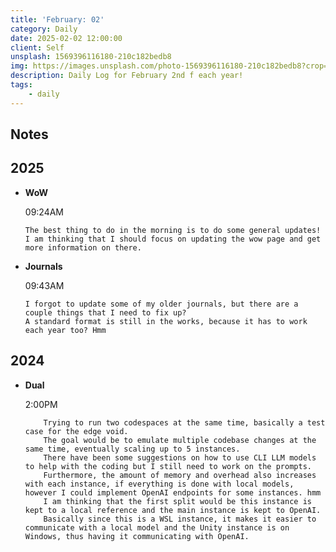 ```yaml
---
title: 'February: 02'
category: Daily
date: 2025-02-02 12:00:00
client: Self
unsplash: 1569396116180-210c182bedb8
img: https://images.unsplash.com/photo-1569396116180-210c182bedb8?crop=entropy&cs=srgb&fm=jpg&ixid=MnwzNjM5Nzd8MHwxfHJhbmRvbXx8fHx8fHx8fDE2ODE3NDg2ODY&ixlib=rb-4.0.3&q=85
description: Daily Log for February 2nd f each year!
tags:
    - daily
---
```





## Notes

## 2025

-   **WoW**

    09:24AM

        The best thing to do in the morning is to do some general updates!
        I am thinking that I should focus on updating the wow page and get more information on there.

-   **Journals**

    09:43AM

        I forgot to update some of my older journals, but there are a couple things that I need to fix up?
        A standard format is still in the works, because it has to work each year too? Hmm


<Adsense />

## 2024

-   **Dual**

    2:00PM
        
            Trying to run two codespaces at the same time, basically a test case for the edge void.
            The goal would be to emulate multiple codebase changes at the same time, eventually scaling up to 5 instances.
            There have been some suggestions on how to use CLI LLM models to help with the coding but I still need to work on the prompts.
            Furthermore, the amount of memory and overhead also increases with each instance, if everything is done with local models, however I could implement OpenAI endpoints for some instances. hmm
            I am thinking that the first split would be this instance is kept to a local reference and the main instance is kept to OpenAI.
            Basically since this is a WSL instance, it makes it easier to communicate with a local model and the Unity instance is on Windows, thus having it communicating with OpenAI.